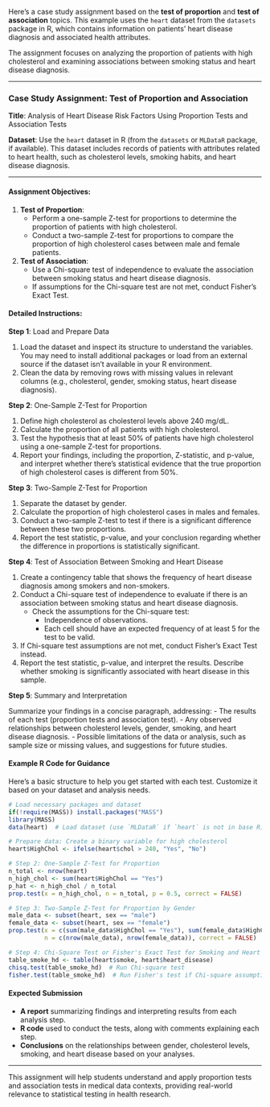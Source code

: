 Here’s a case study assignment based on the **test of proportion** and **test of association** topics. This example uses the `heart` dataset from the `datasets` package in R, which contains information on patients’ heart disease diagnosis and associated health attributes. 

The assignment focuses on analyzing the proportion of patients with high cholesterol and examining associations between smoking status and heart disease diagnosis.

---

### Case Study Assignment: Test of Proportion and Association

**Title**: Analysis of Heart Disease Risk Factors Using Proportion Tests and Association Tests

**Dataset**: Use the `heart` dataset in R (from the `datasets` or `MLDataR` package, if available). This dataset includes records of patients with attributes related to heart health, such as cholesterol levels, smoking habits, and heart disease diagnosis.

---

#### Assignment Objectives:

1. **Test of Proportion**:
   - Perform a one-sample Z-test for proportions to determine the proportion of patients with high cholesterol.
   - Conduct a two-sample Z-test for proportions to compare the proportion of high cholesterol cases between male and female patients.

2. **Test of Association**:
   - Use a Chi-square test of independence to evaluate the association between smoking status and heart disease diagnosis.
   - If assumptions for the Chi-square test are not met, conduct Fisher’s Exact Test.

#### Detailed Instructions:

**Step 1**: Load and Prepare Data

1. Load the dataset and inspect its structure to understand the variables. You may need to install additional packages or load from an external source if the dataset isn’t available in your R environment.
2. Clean the data by removing rows with missing values in relevant columns (e.g., cholesterol, gender, smoking status, heart disease diagnosis).

**Step 2**: One-Sample Z-Test for Proportion

1. Define high cholesterol as cholesterol levels above 240 mg/dL.
2. Calculate the proportion of all patients with high cholesterol.
3. Test the hypothesis that at least 50% of patients have high cholesterol using a one-sample Z-test for proportions.
4. Report your findings, including the proportion, Z-statistic, and p-value, and interpret whether there’s statistical evidence that the true proportion of high cholesterol cases is different from 50%.

**Step 3**: Two-Sample Z-Test for Proportion

1. Separate the dataset by gender.
2. Calculate the proportion of high cholesterol cases in males and females.
3. Conduct a two-sample Z-test to test if there is a significant difference between these two proportions.
4. Report the test statistic, p-value, and your conclusion regarding whether the difference in proportions is statistically significant.

**Step 4**: Test of Association Between Smoking and Heart Disease

1. Create a contingency table that shows the frequency of heart disease diagnosis among smokers and non-smokers.
2. Conduct a Chi-square test of independence to evaluate if there is an association between smoking status and heart disease diagnosis.
   - Check the assumptions for the Chi-square test:
     - Independence of observations.
     - Each cell should have an expected frequency of at least 5 for the test to be valid.
3. If Chi-square test assumptions are not met, conduct Fisher’s Exact Test instead.
4. Report the test statistic, p-value, and interpret the results. Describe whether smoking is significantly associated with heart disease in this sample.

**Step 5**: Summary and Interpretation

Summarize your findings in a concise paragraph, addressing:
   - The results of each test (proportion tests and association test).
   - Any observed relationships between cholesterol levels, gender, smoking, and heart disease diagnosis.
   - Possible limitations of the data or analysis, such as sample size or missing values, and suggestions for future studies.

#### Example R Code for Guidance

Here’s a basic structure to help you get started with each test. Customize it based on your dataset and analysis needs.

```r
# Load necessary packages and dataset
if(!require(MASS)) install.packages("MASS")
library(MASS)
data(heart)  # Load dataset (use `MLDataR` if `heart` is not in base R)

# Prepare data: Create a binary variable for high cholesterol
heart$HighChol <- ifelse(heart$chol > 240, "Yes", "No")

# Step 2: One-Sample Z-Test for Proportion
n_total <- nrow(heart)
n_high_chol <- sum(heart$HighChol == "Yes")
p_hat <- n_high_chol / n_total
prop.test(x = n_high_chol, n = n_total, p = 0.5, correct = FALSE)

# Step 3: Two-Sample Z-Test for Proportion by Gender
male_data <- subset(heart, sex == "male")
female_data <- subset(heart, sex == "female")
prop.test(x = c(sum(male_data$HighChol == "Yes"), sum(female_data$HighChol == "Yes")),
          n = c(nrow(male_data), nrow(female_data)), correct = FALSE)

# Step 4: Chi-Square Test or Fisher's Exact Test for Smoking and Heart Disease
table_smoke_hd <- table(heart$smoke, heart$heart_disease)
chisq.test(table_smoke_hd)  # Run Chi-square test
fisher.test(table_smoke_hd)  # Run Fisher's test if Chi-square assumptions are violated
```

#### Expected Submission

- **A report** summarizing findings and interpreting results from each analysis step.
- **R code** used to conduct the tests, along with comments explaining each step.
- **Conclusions** on the relationships between gender, cholesterol levels, smoking, and heart disease based on your analyses.

---

This assignment will help students understand and apply proportion tests and association tests in medical data contexts, providing real-world relevance to statistical testing in health research.